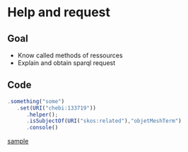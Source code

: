 # Help and request

## Goal
- Know called methods of ressources
- Explain and obtain sparql request

## Code 
```.js
.something("some")
   .set(URI("chebi:133719"))
      .helper();
      .isSubjectOf(URI("skos:related"),"objetMeshTerm")
      .console()      
```

[sample](../samples/help_console.html) 